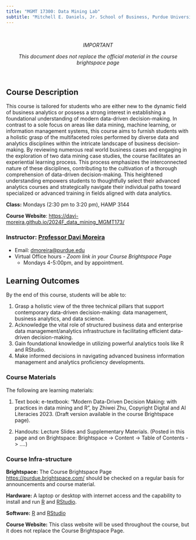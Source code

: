 ```yaml
---
title: "MGMT 17300: Data Mining Lab"
subtitle: "Mitchell E. Daniels, Jr. School of Business, Purdue University"
---
```


<!--- # IMPORTANT REFERENCE: https://www.youtube.com/watch?v=uimdXPZc40I&list=PLkrJrLs7xfbXcEKhTCKRSr2VXH4yiBeXo&index=4 --->

<br>

<center>

*IMPORTANT*

*This document does not replace the official material in the course brightspace page*

</center>

<br>

## Course Description

This course is tailored for students who are either new to the dynamic field of business analytics or possess a strong interest in establishing a foundational understanding of modern data-driven decision-making. In contrast to a sole focus on areas like data mining, machine learning, or information management systems, this course aims to furnish students with a holistic grasp of the multifaceted roles performed by diverse data and analytics disciplines within the intricate landscape of business decision-making. By reviewing numerous real world business cases and engaging in the exploration of two data mining case studies, the course facilitates an experiential learning process. This process emphasizes the interconnected nature of these disciplines, contributing to the cultivation of a thorough comprehension of data-driven decision-making. This heightened understanding empowers students to thoughtfully select their advanced analytics courses and strategically navigate their individual paths toward specialized or advanced training in fields aligned with data analytics.

**Class:** Mondays (2:30 pm to 3:20 pm), HAMP 3144

**Course Website**: [https://davi-moreira.github.io/2024F_data_mining_MGMT173/](https://davi-moreira.github.io/2024F_data_mining_MGMT173/){target="_blank"}

### Instructor: [Professor Davi Moreira](https://davi-moreira.github.io)

-   Email: [dmoreira\@purdue.edu](mailto:dmoreira@purdue.edu)
-   Virtual Office hours - *Zoom link in your Course Brightspace Page*
    -   Mondays 4-5:00pm, and by appointment.

## Learning Outcomes

By the end of this course, students will be able to:

1.  Grasp a holistic view of the three technical pillars that support contemporary data-driven decision-making: data management, business analytics, and data science.
2.  Acknowledge the vital role of structured business data and enterprise data management/analytics infrastructure in facilitating efficient data-driven decision-making.
3.  Gain foundational knowledge in utilizing powerful analytics tools like R and RStudio.
4.  Make informed decisions in navigating advanced business information management and analytics proficiency developments.

### Course Materials

The following are learning materials:

1.  Text book: e-textbook: “Modern Data-Driven Decision Making: with practices in data mining and R”, by Zhiwei Zhu, Copyright Digital and AI Literacies 2023. (Draft version available in the course Brightspace page).

2.  Handouts: Lecture Slides and Supplementary Materials. (Posted in this page and on Brightspace: Brightspace -\> Content -\> Table of Contents -\> ….)

### Course Infra-structure

**Brightspace:** The Course Brightspace Page <https://purdue.brightspace.com/> should be checked on a regular basis for announcements and course material.

**Hardware:** A laptop or desktop with internet access and the capability to install and run [R](https://cran.r-project.org/){target="_blank"} and [RStudio](https://posit.co/downloads/){target="_blank"}.

**Software:** [R](https://cran.r-project.org/){target="_blank"} and [RStudio](https://posit.co/downloads/){target="_blank"}

**Course Website:** This class website will be used throughout the course, but it does not replace the Course Brightspace Page.
